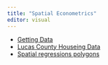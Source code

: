 ```yaml
---
title: "Spatial Econometrics"
editor: visual
---
```


-   [Getting Data](data/index.qmd)
-   [Lucas County Houseing Data](LucasCounty/index.qmd)
-   [Spatial regressions polygons](spatreg/index.qmd)
